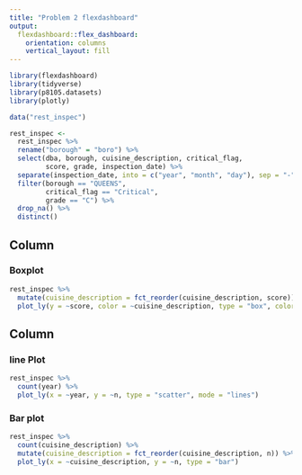 ```yaml
---
title: "Problem 2 flexdashboard"
output: 
  flexdashboard::flex_dashboard:
    orientation: columns
    vertical_layout: fill
---
```


```r
library(flexdashboard)
library(tidyverse)
library(p8105.datasets)
library(plotly)
```

```r
data("rest_inspec")

rest_inspec <- 
  rest_inspec %>% 
  rename("borough" = "boro") %>%
  select(dba, borough, cuisine_description, critical_flag, 
         score, grade, inspection_date) %>%
  separate(inspection_date, into = c("year", "month", "day"), sep = "-") %>% 
  filter(borough == "QUEENS",
         critical_flag == "Critical",
         grade == "C") %>% 
  drop_na() %>% 
  distinct() 
```


Column {data-width=650}
-----------------------------------------------------------------------

### Boxplot

```r
rest_inspec %>%
  mutate(cuisine_description = fct_reorder(cuisine_description, score)) %>% 
  plot_ly(y = ~score, color = ~cuisine_description, type = "box", colors = "viridis")
```

Column {data-width=350}
-----------------------------------------------------------------------

### line Plot

```r
rest_inspec %>% 
  count(year) %>% 
  plot_ly(x = ~year, y = ~n, type = "scatter", mode = "lines")
```

### Bar plot

```r
rest_inspec %>% 
  count(cuisine_description) %>% 
  mutate(cuisine_description = fct_reorder(cuisine_description, n)) %>% 
  plot_ly(x = ~cuisine_description, y = ~n, type = "bar")
```

